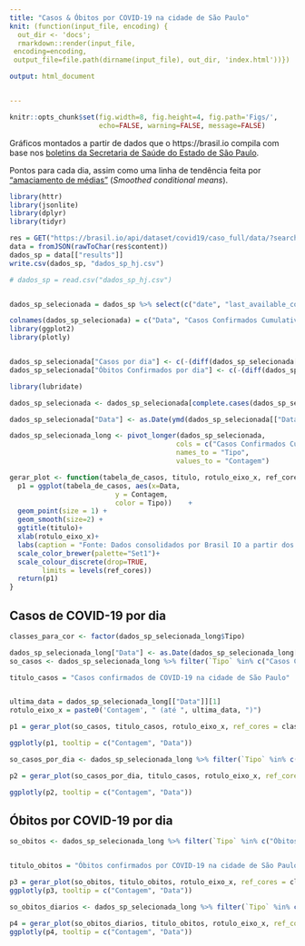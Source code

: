 ```yaml
---
title: "Casos & Óbitos por COVID-19 na cidade de São Paulo"
knit: (function(input_file, encoding) {
  out_dir <- 'docs';
  rmarkdown::render(input_file,
 encoding=encoding,
 output_file=file.path(dirname(input_file), out_dir, 'index.html'))})

output: html_document


---
```


```r
knitr::opts_chunk$set(fig.width=8, fig.height=4, fig.path='Figs/',
                      echo=FALSE, warning=FALSE, message=FALSE)
```



Gráficos montados a partir de dados que o https://brasil.io compila com base nos [boletins da Secretaria de Saúde do Estado de São Paulo](https://www.seade.gov.br/coronavirus/). 


Pontos para cada dia, assim como uma linha de tendência feita por ["amaciamento de médias"](https://ggplot2.tidyverse.org/reference/geom_smooth.html) (*Smoothed conditional means*).

```r
library(httr)
library(jsonlite)
library(dplyr)
library(tidyr)

res = GET("https://brasil.io/api/dataset/covid19/caso_full/data/?search=&date=&state=&city=S%C3%A3o+Paulo&place_type=&is_last=&city_ibge_code=&order_for_place=")
data = fromJSON(rawToChar(res$content))
dados_sp = data[["results"]]
write.csv(dados_sp, "dados_sp_hj.csv")

# dados_sp = read.csv("dados_sp_hj.csv")


dados_sp_selecionada = dados_sp %>% select(c("date", "last_available_confirmed", "last_available_deaths", "order_for_place"))

colnames(dados_sp_selecionada) = c("Data", "Casos Confirmados Cumulativos", "Óbitos Confirmados Cumulativos", "Dia de contagem")
library(ggplot2)
library(plotly)


dados_sp_selecionada["Casos por dia"] <- c(-(diff(dados_sp_selecionada[,"Casos Confirmados Cumulativos"])),0)
dados_sp_selecionada["Óbitos Confirmados por dia"] <- c(-(diff(dados_sp_selecionada[,"Óbitos Confirmados Cumulativos"])),0)

```


```r
library(lubridate)

dados_sp_selecionada <- dados_sp_selecionada[complete.cases(dados_sp_selecionada), ]

dados_sp_selecionada["Data"] <- as.Date(ymd(dados_sp_selecionada[["Data"]]))
```

```r
dados_sp_selecionada_long <- pivot_longer(dados_sp_selecionada, 
                                         cols = c("Casos Confirmados Cumulativos", "Óbitos Confirmados Cumulativos", "Casos por dia", "Óbitos Confirmados por dia"),
                                         names_to = "Tipo",
                                         values_to = "Contagem")

```


```r

gerar_plot <- function(tabela_de_casos, titulo, rotulo_eixo_x, ref_cores){
  p1 = ggplot(tabela_de_casos, aes(x=Data,
                          y = Contagem,
                          color = Tipo))    + 
  geom_point(size = 1) + 
  geom_smooth(size=2) +  
  ggtitle(titulo)+
  xlab(rotulo_eixo_x)+ 
  labs(caption = "Fonte: Dados consolidados por Brasil IO a partir dos boletins da prefeitura ")  +       
  scale_color_brewer(palette="Set1")+ 
  scale_colour_discrete(drop=TRUE,
        limits = levels(ref_cores))
  return(p1)
}

```



## Casos de COVID-19 por dia

```r

classes_para_cor <- factor(dados_sp_selecionada_long$Tipo)

dados_sp_selecionada_long["Data"] <- as.Date(dados_sp_selecionada_long[["Data"]])
so_casos <- dados_sp_selecionada_long %>% filter(`Tipo` %in% c("Casos Confirmados Cumulativos", "Casos por dia"))

titulo_casos = "Casos confirmados de COVID-19 na cidade de São Paulo"


ultima_data = dados_sp_selecionada_long[["Data"]][1]
rotulo_eixo_x = paste0('Contagem', " (até ", ultima_data, ")")

p1 = gerar_plot(so_casos, titulo_casos, rotulo_eixo_x, ref_cores = classes_para_cor)

ggplotly(p1, tooltip = c("Contagem", "Data"))
```

```r
so_casos_por_dia <- dados_sp_selecionada_long %>% filter(`Tipo` %in% c("Casos por dia"))

p2 = gerar_plot(so_casos_por_dia, titulo_casos, rotulo_eixo_x, ref_cores = classes_para_cor)

ggplotly(p2, tooltip = c("Contagem", "Data"))
```


## Óbitos por COVID-19 por dia

```r
so_obitos <- dados_sp_selecionada_long %>% filter(`Tipo` %in% c("Óbitos Confirmados Cumulativos", "Óbitos Confirmados por dia"))


titulo_obitos = "Óbitos confirmados por COVID-19 na cidade de São Paulo"

p3 = gerar_plot(so_obitos, titulo_obitos, rotulo_eixo_x, ref_cores = classes_para_cor)
ggplotly(p3, tooltip = c("Contagem", "Data"))

```


```r
so_obitos_diarios <- dados_sp_selecionada_long %>% filter(`Tipo` %in% c("Óbitos Confirmados por dia"))

p4 = gerar_plot(so_obitos_diarios, titulo_obitos, rotulo_eixo_x, ref_cores = classes_para_cor)
ggplotly(p4, tooltip = c("Contagem", "Data"))
```


